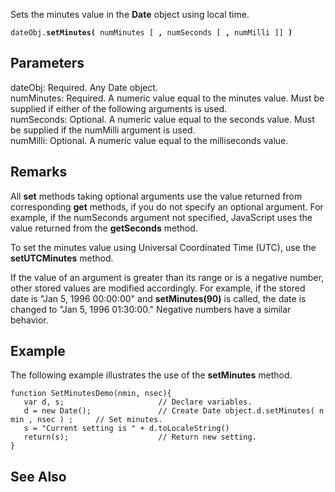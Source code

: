 Sets the minutes value in the '''Date''' object using local time.

 dateObj.'''setMinutes(''' numMinutes [ ''',''' numSeconds [ ''',''' numMilli ]] ''')'''

==Parameters==
; dateObj: Required. Any Date object.
; numMinutes: Required. A numeric value equal to the minutes value. Must be supplied if either of the following arguments is used.
; numSeconds: Optional. A numeric value equal to the seconds value. Must be supplied if the numMilli argument is used.
; numMilli: Optional. A numeric value equal to the milliseconds value.

==Remarks==
All '''set''' methods taking optional arguments use the value returned from corresponding '''get''' methods, if you do not specify an optional argument. For example, if the numSeconds argument not specified, JavaScript uses the value returned from the '''getSeconds''' method.

To set the minutes value using Universal Coordinated Time (UTC), use the '''setUTCMinutes''' method.

If the value of an argument is greater than its range or is a negative number, other stored values are modified accordingly. For example, if the stored date is "Jan 5, 1996 00:00:00" and '''setMinutes(90)''' is called, the date is changed to "Jan 5, 1996 01:30:00." Negative numbers have a similar behavior.


==Example==
The following example illustrates the use of the '''setMinutes''' method.

 function SetMinutesDemo(nmin, nsec){
    var d, s;                     // Declare variables.
    d = new Date();               // Create Date object.d.setMinutes( nmin , nsec ) ;     // Set minutes.
    s = "Current setting is " + d.toLocaleString() 
    return(s);                    // Return new setting.
 }

==See Also==

              

              

              
